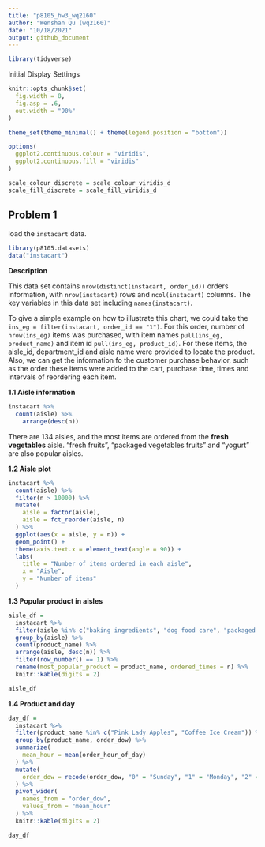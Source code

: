 ```yaml
---
title: "p8105_hw3_wq2160"
author: "Wenshan Qu (wq2160)"
date: "10/18/2021"
output: github_document
---
```


```r
library(tidyverse)
```

Initial Display Settings

```r
knitr::opts_chunk$set(
  fig.width = 8,
  fig.asp = .6,
  out.width = "90%"
)

theme_set(theme_minimal() + theme(legend.position = "bottom"))

options(
  ggplot2.continuous.colour = "viridis",
  ggplot2.continuous.fill = "viridis"
)

scale_colour_discrete = scale_colour_viridis_d
scale_fill_discrete = scale_fill_viridis_d
```

## Problem 1

load the `instacart` data.

```r
library(p8105.datasets)
data("instacart")
```


**Description**

This data set contains `nrow(distinct(instacart, order_id))` orders information, with `nrow(instacart)` rows and `ncol(instacart)` columns. The key variables in this data set including `names(instacart)`. 

To give a simple example on how to illustrate this chart, we could take the `ins_eg = filter(instacart, order_id == "1") `. For this order, number of `nrow(ins_eg)` items was purchased, with item names  `pull(ins_eg, product_name)` and item id `pull(ins_eg, product_id)`. For these items, the aisle_id, department_id and aisle name were provided to locate the product. Also, we can get the information fo the customer purchase behavior, such as the order these items were added to the cart, purchase time, times and intervals of reordering each item.

**1.1 Aisle information**

```r
instacart %>% 
  count(aisle) %>% 
    arrange(desc(n))
```

There are 134 aisles, and the most items are ordered from the **fresh vegetables** aisle. "fresh fruits", "packaged vegetables fruits" and "yogurt" are also popular aisles.

**1.2 Aisle plot**

```r
instacart %>% 
  count(aisle) %>% 
  filter(n > 10000) %>% 
  mutate(
    aisle = factor(aisle),
    aisle = fct_reorder(aisle, n)
  ) %>% 
  ggplot(aes(x = aisle, y = n)) +
  geom_point() +
  theme(axis.text.x = element_text(angle = 90)) +
  labs(
    title = "Number of items ordered in each aisle",
    x = "Aisle",
    y = "Number of items"
  )
```

**1.3 Popular product in aisles**

```r
aisle_df = 
  instacart %>% 
  filter(aisle %in% c("baking ingredients", "dog food care", "packaged vegetables fruits")) %>% 
  group_by(aisle) %>% 
  count(product_name) %>% 
  arrange(aisle, desc(n)) %>% 
  filter(row_number() == 1) %>% 
  rename(most_popular_product = product_name, ordered_times = n) %>% 
  knitr::kable(digits = 2)

aisle_df
```

**1.4 Product and day** 

```r
day_df = 
  instacart %>% 
  filter(product_name %in% c("Pink Lady Apples", "Coffee Ice Cream")) %>% 
  group_by(product_name, order_dow) %>% 
  summarize(
    mean_hour = mean(order_hour_of_day)
  ) %>% 
  mutate(
    order_dow = recode(order_dow, "0" = "Sunday", "1" = "Monday", "2" = "Tuesday", "3" = "Wednesday", "4" = "Thursday", "5" = "Friday", "6" = "Saturday")
  ) %>% 
  pivot_wider(
    names_from = "order_dow",
    values_from = "mean_hour"
  ) %>% 
  knitr::kable(digits = 2)

day_df
```

